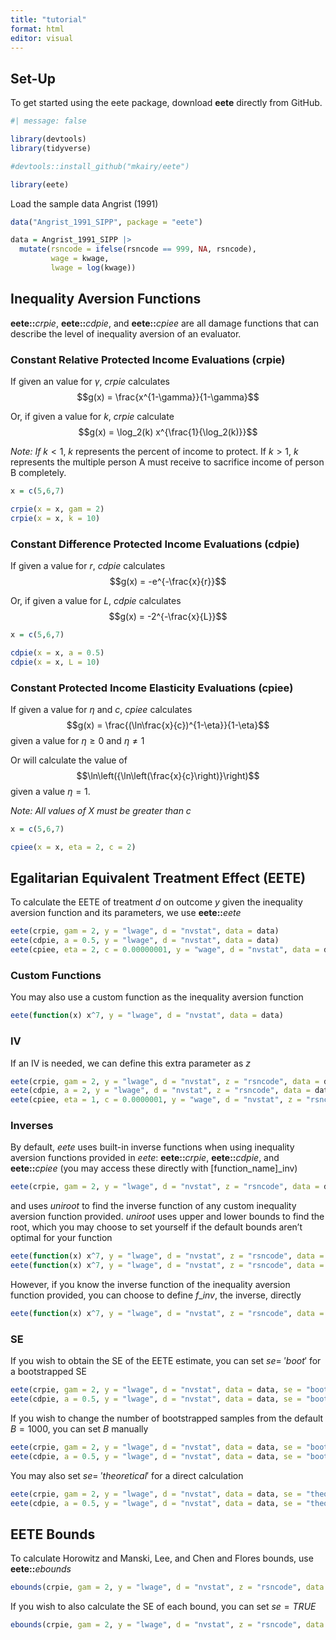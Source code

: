 ```yaml
---
title: "tutorial"
format: html
editor: visual
---
```


## Set-Up

To get started using the eete package, download **eete** directly from GitHub.

```r
#| message: false

library(devtools)
library(tidyverse)

#devtools::install_github("mkairy/eete")

library(eete)
```

Load the sample data Angrist (1991)

```r
data("Angrist_1991_SIPP", package = "eete")

data = Angrist_1991_SIPP |>
  mutate(rsncode = ifelse(rsncode == 999, NA, rsncode),
         wage = kwage,
         lwage = log(kwage))
```

## Inequality Aversion Functions

**eete::***crpie*, **eete::***cdpie*, and **eete::***cpiee* are all damage functions that can describe the level of inequality aversion of an evaluator.

### Constant Relative Protected Income Evaluations (crpie)

If given an value for $\gamma$, *crpie* calculates $$g(x) = \frac{x^{1-\gamma}}{1-\gamma}$$

Or, if given a value for $k$, *crpie* calculate $$g(x) = \log_2(k) x^{\frac{1}{\log_2(k)}}$$

*Note: If* $k < 1$, $k$ represents the percent of income to protect. If $k > 1$, $k$ represents the multiple person A must receive to sacrifice income of person B completely.

```r
x = c(5,6,7)

crpie(x = x, gam = 2)
crpie(x = x, k = 10)
```

### Constant Difference Protected Income Evaluations (cdpie)

If given a value for $r$, *cdpie* calculates $$g(x) = -e^{-\frac{x}{r}}$$

Or, if given a value for $L$, *cdpie* calculates $$g(x) = -2^{-\frac{x}{L}}$$

```r
x = c(5,6,7)

cdpie(x = x, a = 0.5)
cdpie(x = x, L = 10)
```

### Constant Protected Income Elasticity Evaluations (cpiee)

If given a value for $\eta$ and $c$, *cpiee* calculates $$g(x) = \frac{(\ln\frac{x}{c})^{1-\eta}}{1-\eta}$$ given a value for $\eta \geq 0$ and $\eta \neq 1$

Or will calculate the value of $$\ln\left({\ln\left(\frac{x}{c}\right)}\right)$$ given a value $\eta = 1$.

*Note: All values of X must be greater than c*

```r
x = c(5,6,7)

cpiee(x = x, eta = 2, c = 2)
```

## Egalitarian Equivalent Treatment Effect (EETE)

To calculate the EETE of treatment $d$ on outcome $y$ given the inequality aversion function and its parameters, we use **eete::***eete*

```r
eete(crpie, gam = 2, y = "lwage", d = "nvstat", data = data)
eete(cdpie, a = 0.5, y = "lwage", d = "nvstat", data = data)
eete(cpiee, eta = 2, c = 0.00000001, y = "wage", d = "nvstat", data = data)
```

### Custom Functions

You may also use a custom function as the inequality aversion function

```r
eete(function(x) x^7, y = "lwage", d = "nvstat", data = data)
```

### IV

If an IV is needed, we can define this extra parameter as $z$

```r
eete(crpie, gam = 2, y = "lwage", d = "nvstat", z = "rsncode", data = data)
eete(cdpie, a = 2, y = "lwage", d = "nvstat", z = "rsncode", data = data)
eete(cpiee, eta = 1, c = 0.0000001, y = "wage", d = "nvstat", z = "rsncode", data = data)
```

### Inverses

By default, *eete* uses built-in inverse functions when using inequality aversion functions provided in *eete*: **eete::***crpie*, **eete::***cdpie*, and **eete::***cpiee* (you may access these directly with \[function_name\]\_inv)

```r
eete(crpie, gam = 2, y = "lwage", d = "nvstat", z = "rsncode", data = data)
```

and uses *uniroot* to find the inverse function of any custom inequality aversion function provided. *uniroot* uses upper and lower bounds to find the root, which you may choose to set yourself if the default bounds aren't optimal for your function

```r
eete(function(x) x^7, y = "lwage", d = "nvstat", z = "rsncode", data = data)
eete(function(x) x^7, y = "lwage", d = "nvstat", z = "rsncode", data = data, lower = 0.1, upper = 50)
```

However, if you know the inverse function of the inequality aversion function provided, you can choose to define $f\_inv$, the inverse, directly

```r
eete(function(x) x^7, y = "lwage", d = "nvstat", z = "rsncode", data = data, f_inv = function(x) x^(1/7))
```

### SE

If you wish to obtain the SE of the EETE estimate, you can set $se = \ 'boot'$ for a bootstrapped SE

```r
eete(crpie, gam = 2, y = "lwage", d = "nvstat", data = data, se = "boot")
eete(cdpie, a = 0.5, y = "lwage", d = "nvstat", data = data, se = "boot")
```

If you wish to change the number of bootstrapped samples from the default $B = 1000$, you can set $B$ manually

```r
eete(crpie, gam = 2, y = "lwage", d = "nvstat", data = data, se = "boot", B = 500)
eete(cdpie, a = 0.5, y = "lwage", d = "nvstat", data = data, se = "boot", B = 500)
```

You may also set $se = \ 'theoretical'$ for a direct calculation

```r

eete(crpie, gam = 2, y = "lwage", d = "nvstat", data = data, se = "theoretical")
eete(cdpie, a = 0.5, y = "lwage", d = "nvstat", data = data, se = "theoretical")
```

## EETE Bounds

To calculate Horowitz and Manski, Lee, and Chen and Flores bounds, use **eete::***ebounds*

```r
ebounds(crpie, gam = 2, y = "lwage", d = "nvstat", z = "rsncode", data = data)
```

If you wish to also calculate the SE of each bound, you can set $se = TRUE$

```r
ebounds(crpie, gam = 2, y = "lwage", d = "nvstat", z = "rsncode", data = data, se = TRUE)
```
